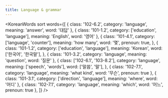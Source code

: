 ```yaml
---
title: Language & grammar
---
```



<KoreanWords
  sort
  words={[
    { class: '102-6.2', category: 'language', meaning: 'answer', word: '대답' },
    { class: '101-1.2', category: ['education', 'language'], meaning: 'English', word: '영어' },
    {
      class: '101-4.1',
      category: ['language', 'counter'],
      meaning: 'how many',
      word: '몇',
      prenoun: true,
    },
    {
      class: '101-1.2',
      category: ['education', 'language'],
      meaning: 'Korean',
      word: ['한국어', '한국말'],
    },
    { class: '101-3.2', category: 'language', meaning: 'question', word: '질문' },
    {
      class: ['102-6.1', '103-8.2'],
      category: 'language',
      meaning: ['speech', 'words'],
      word: ['말씀', '말'],
    },
    { class: '102-7.1', category: 'language', meaning: 'what kind', word: '무슨', prenoun: true },
    { class: '101-3.1', category: ['direction', 'language'], meaning: 'where', word: '어디' },
    { class: '102-7.1', category: 'language', meaning: 'which', word: '어느', prenoun: true },
  ]}
/>
